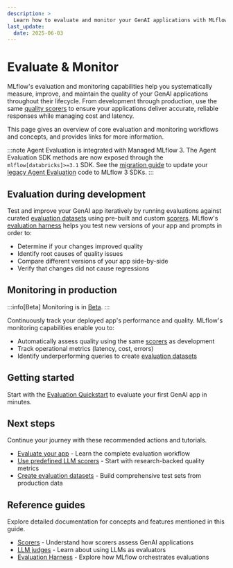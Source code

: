 ```yaml
---
description: >
  Learn how to evaluate and monitor your GenAI applications with MLflow for quality, cost, and latency throughout the development lifecycle.
last_update:
  date: 2025-06-03
---
```


# Evaluate & Monitor

MLflow's evaluation and monitoring capabilities help you systematically measure, improve, and maintain the quality of your GenAI applications throughout their lifecycle. From development through production, use the same [quality scorers](/genai/eval-monitor/concepts/scorers) to ensure your applications deliver accurate, reliable responses while managing cost and latency.

This page gives an overview of core evaluation and monitoring workflows and concepts, and provides links for more information.

:::note
Agent Evaluation is integrated with Managed MLflow 3. The Agent Evaluation SDK methods are now exposed through the `mlflow[databricks]>=3.1` SDK. See the [migration guide](/mlflow3/genai/agent-eval-migration) to update your [legacy Agent Evaluation](/generative-ai/agent-evaluation/index) code to MLflow 3 SDKs.
:::

## Evaluation during development

Test and improve your GenAI app iteratively by running evaluations against curated [evaluation datasets](/genai/eval-monitor/concepts/eval-datasets) using pre-built and custom [scorers](/genai/eval-monitor/concepts/scorers). MLflow's [evaluation harness](/genai/eval-monitor/concepts/eval-harness) helps you test new versions of your app and prompts in order to:

- Determine if your changes improved quality
- Identify root causes of quality issues
- Compare different versions of your app side-by-side
- Verify that changes did not cause regressions

## Monitoring in production

:::info[Beta]
Monitoring is in [Beta](/release-notes/release-types).
:::

Continuously track your deployed app's performance and quality. MLflow's monitoring capabilities enable you to:

- Automatically assess quality using the same [scorers](/genai/eval-monitor/concepts/scorers) as development
- Track operational metrics (latency, cost, errors)
- Identify underperforming queries to create [evaluation datasets](/genai/eval-monitor/concepts/eval-datasets)

## Getting started

Start with the [Evaluation Quickstart](/mlflow3/genai/getting-started/eval) to evaluate your first GenAI app in minutes.

## Next steps

Continue your journey with these recommended actions and tutorials.

- [Evaluate your app](/genai/eval-monitor/evaluate-app) - Learn the complete evaluation workflow
- [Use predefined LLM scorers](/genai/eval-monitor/predefined-judge-scorers) - Start with research-backed quality metrics
- [Create evaluation datasets](/genai/eval-monitor/build-eval-dataset) - Build comprehensive test sets from production data

## Reference guides

Explore detailed documentation for concepts and features mentioned in this guide.

- [Scorers](/genai/eval-monitor/concepts/scorers) - Understand how scorers assess GenAI applications
- [LLM judges](/genai/eval-monitor/concepts/judges/index) - Learn about using LLMs as evaluators
- [Evaluation Harness](/genai/eval-monitor/concepts/eval-harness) - Explore how MLflow orchestrates evaluations
